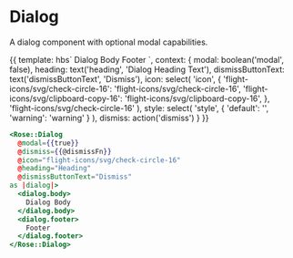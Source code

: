 

<Meta title="Rose|Dialog" component="Dialog" />

# Dialog

A dialog component with optional modal capabilities.

<Preview>
  <Story name="Dialog" height="15rem">{{
    template: hbs`
      <Rose::Dialog
        @modal={{modal}}
        @dismiss={{dismiss}}
        @icon={{icon}}
        @heading={{heading}}
        @dismissButtonText={{dismissButtonText}}
        @style={{style}}
      as |dialog|>
        <dialog.body>
          Dialog Body
        </dialog.body>
        <dialog.footer>
          Footer
        </dialog.footer>
      </Rose::Dialog>
    `,
    context: {
      modal: boolean('modal', false),
      heading: text('heading', 'Dialog Heading Text'),
      dismissButtonText: text('dismissButtonText', 'Dismiss'),
      icon: select(
        'icon',
        {
          'flight-icons/svg/check-circle-16': 'flight-icons/svg/check-circle-16',
          'flight-icons/svg/clipboard-copy-16': 'flight-icons/svg/clipboard-copy-16',
        },
        'flight-icons/svg/check-circle-16'
      ),
      style: select(
        'style',
        {
          'default': '',
          'warning': 'warning'
        }
      ),
      dismiss: action('dismiss')
    }
  }}</Story>
</Preview>


```handlebars
<Rose::Dialog
  @modal={{true}}
  @dismiss={{@dismissFn}}
  @icon="flight-icons/svg/check-circle-16"
  @heading="Heading"
  @dismissButtonText="Dismiss"
as |dialog|>
  <dialog.body>
    Dialog Body
  </dialog.body>
  <dialog.footer>
    Footer
  </dialog.footer>
</Rose::Dialog>
```
